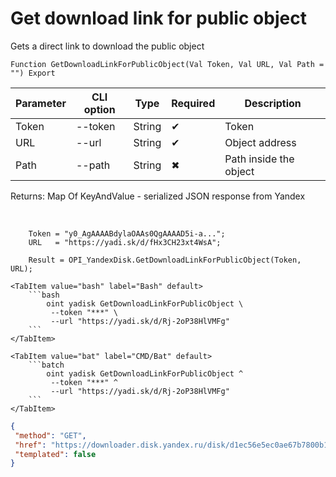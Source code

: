 ﻿---
sidebar_position: 5
description: Get download link for public object and other functions to work with Yandex Disk in the Open Integration Package, a free open-source integration library for 1C:Enterprise 8, OneScript and CLI
keywords: [1C, 1С, 1С:Enterprise, 1С:Enterprise 8.3, API, Integration, Services, Exchange, OneScript, CLI, Yandex Disk]
---


# Get download link for public object
 Gets a direct link to download the public object



`Function GetDownloadLinkForPublicObject(Val Token, Val URL, Val Path = "") Export`

  | Parameter | CLI option | Type | Required | Description |
  |-|-|-|-|-|
  | Token | --token | String | &#x2714; | Token |
  | URL | --url | String | &#x2714; | Object address |
  | Path | --path | String | &#x2716; | Path inside the object |

  
  Returns:  Map Of KeyAndValue - serialized JSON response from Yandex

<br/>



```bsl title="1C:Enterprise/OneScript code example"
    Token = "y0_AgAAAABdylaOAAs0QgAAAAD5i-a...";
    URL   = "https://yadi.sk/d/fHx3CH23xt4WsA";

    Result = OPI_YandexDisk.GetDownloadLinkForPublicObject(Token, URL);
```
 

 <Tabs>
  
    <TabItem value="bash" label="Bash" default>
        ```bash
            oint yadisk GetDownloadLinkForPublicObject \
             --token "***" \
             --url "https://yadi.sk/d/Rj-2oP38HlVMFg"
        ```
    </TabItem>
  
    <TabItem value="bat" label="CMD/Bat" default>
        ```batch
            oint yadisk GetDownloadLinkForPublicObject ^
             --token "***" ^
             --url "https://yadi.sk/d/Rj-2oP38HlVMFg"
        ```
    </TabItem>
</Tabs>


```json title="Result"
{
 "method": "GET",
 "href": "https://downloader.disk.yandex.ru/disk/d1ec56e5ec0ae67b7800b11bac11ca63fba69b25970b5a75267ab54a986f5a67/68efa2af/Kdpe3dFisZLPovVA4r-aBmpkby3AOQiLsayEHYapOMw2ylFGSbZZrsWtGPTvHxG_-QDrqSGFBOOsS3b3gKT1zA%3D%3D?uid=0&filename=7afb844a-b507-4f75-8151-bea843feea34.png&disposition=attachment&hash=K8r9bA/4cV8sB81g5pUyftvV5JaOGjX0u50X4BiCzwPCyu1y2zED45u2nlDdTleoq/J6bpmRyOJonT3VoXnDag%3D%3D%3A&limit=0&content_type=multipart&owner_uid=1573541518&fsize=2114023&hid=03d7263840468e281bd0b238a26e7d0d&media_type=image&tknv=v3",
 "templated": false
}
```
